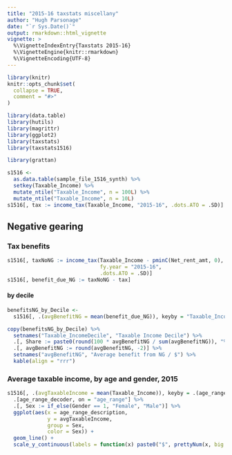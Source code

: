 ```yaml
---
title: "2015-16 taxstats miscellany"
author: "Hugh Parsonage"
date: "`r Sys.Date()`"
output: rmarkdown::html_vignette
vignette: >
  %\VignetteIndexEntry{Taxstats 2015-16}
  %\VignetteEngine{knitr::rmarkdown}
  %\VignetteEncoding{UTF-8}
---
```


```r
library(knitr)
knitr::opts_chunk$set(
  collapse = TRUE,
  comment = "#>"
)
```

```r
library(data.table)
library(hutils)
library(magrittr)
library(ggplot2)
library(taxstats)
library(taxstats1516)

library(grattan)
```

```r
s1516 <- 
  as.data.table(sample_file_1516_synth) %>%
  setkey(Taxable_Income) %>%
  mutate_ntile("Taxable_Income", n = 100L) %>%
  mutate_ntile("Taxable_Income", n = 10L) 
s1516[, tax := income_tax(Taxable_Income, "2015-16", .dots.ATO = .SD)]

```


## Negative gearing

### Tax benefits

```r
s1516[, taxNoNG := income_tax(Taxable_Income - pminC(Net_rent_amt, 0), 
                              fy.year = "2015-16",
                              .dots.ATO = .SD)]
s1516[, benefit_due_NG := taxNoNG - tax]
```

#### by decile

```r
benefitsNG_by_Decile <- 
  s1516[, .(avgBenefitNG = mean(benefit_due_NG)), keyby = "Taxable_IncomeDecile"]

copy(benefitsNG_by_Decile) %>%
  setnames("Taxable_IncomeDecile", "Taxable Income Decile") %>%
  .[, Share := paste0(round(100 * avgBenefitNG / sum(avgBenefitNG)), "%")] %>%
  .[, avgBenefitNG := round(avgBenefitNG, -2)] %>%
  setnames("avgBenefitNG", "Average benefit from NG / $") %>%
  kable(align = "rrr")
```


### Average taxable income, by age and gender, 2015

```r
s1516[, .(avgTaxableIncome = mean(Taxable_Income)), keyby = .(age_range, Gender)] %>%
  .[age_range_decoder, on = "age_range"] %>%
  .[, Sex := if_else(Gender == 1, "Female", "Male")] %>%
  ggplot(aes(x = age_range_description,
             y = avgTaxableIncome,
             group = Sex, 
             color = Sex)) + 
  geom_line() + 
  scale_y_continuous(labels = function(x) paste0("$", prettyNum(x, big.mark = ",")))
```




